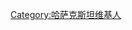 {{Userbox
  |border-c = #000000
  |border-s = 1
  |id-c     = #000000
  |id-s     = 9
  |id-fc    = #ffffff
  |info-s   = 9
  |info-fc  = #000000
  |info-c   = #ffffff
  |id       = [[File:Flag of Kazakhstan.svg|60px]]
  |info     = 这个用户现在居住于[[哈萨克斯坦]]。
}}
[[Category:哈萨克斯坦维基人]]